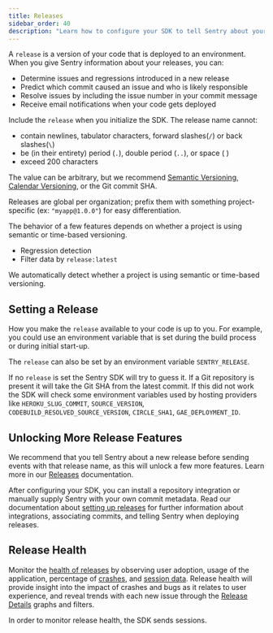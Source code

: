 ```yaml
---
title: Releases
sidebar_order: 40
description: "Learn how to configure your SDK to tell Sentry about your releases."
---
```


A `release` is a version of your code that is deployed to an <PlatformLink to="/configuration/environments/">environment</PlatformLink>. When you give Sentry information about your releases, you can:

- Determine issues and regressions introduced in a new release
- Predict which commit caused an issue and who is likely responsible
- Resolve issues by including the issue number in your commit message
- Receive email notifications when your code gets deployed


Include the `release` when you initialize the SDK. The release name cannot:

- contain newlines, tabulator characters, forward slashes(`/`) or back slashes(`\`)
- be (in their entirety) period (`.`), double period (`..`), or space ( )
- exceed 200 characters

The value can be arbitrary, but we recommend [Semantic Versioning](https://semver.org/), [Calendar Versioning](https://calver.org/), or the Git commit SHA.

Releases are global per organization; prefix them with something project-specific (ex: `"myapp@1.0.0"`) for easy differentiation.


The behavior of a few features depends on whether a project is using semantic or time-based versioning.

- Regression detection
- Filter data by `release:latest`

We automatically detect whether a project is using semantic or time-based versioning.

## Setting a Release

<PlatformContent includePath="set-release" notateUnsupported />

How you make the `release` available to your code is up to you. For example, you could use an environment variable that is set during the build process or during initial start-up.

The `release` can also be set by an environment variable `SENTRY_RELEASE`.

If no `release` is set the Sentry SDK will try to guess it. If a Git repository is present it will take the Git SHA from the latest commit. If this did not work the SDK will check some environment variables used by hosting providers like `HEROKU_SLUG_COMMIT`, `SOURCE_VERSION`, `CODEBUILD_RESOLVED_SOURCE_VERSION`, `CIRCLE_SHA1`, `GAE_DEPLOYMENT_ID`.

## Unlocking More Release Features

We recommend that you tell Sentry about a new release before sending events with that release name, as this will unlock a few more features. Learn more in our [Releases](/product/releases/) documentation.

After configuring your SDK, you can install a repository integration or manually supply Sentry with your own commit metadata. Read our documentation about [setting up releases](/product/releases/setup/) for further information about integrations, associating commits, and telling Sentry when deploying releases.

## Release Health

Monitor the [health of releases](/product/releases/health/) by observing user adoption, usage of the application, percentage of [crashes](/product/releases/health/#crash), and [session data](/product/releases/health/#session). Release health will provide insight into the impact of crashes and bugs as it relates to user experience, and reveal trends with each new issue through the [Release Details](/product/releases/release-details/) graphs and filters.

In order to monitor release health, the SDK sends <PlatformLink to="/configuration/sessions/">sessions</PlatformLink>.
